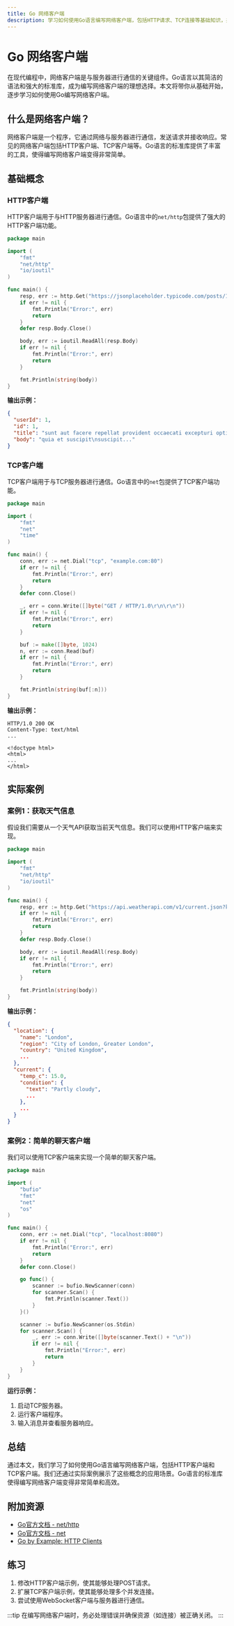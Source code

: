 ```yaml
---
title: Go 网络客户端
description: 学习如何使用Go语言编写网络客户端，包括HTTP请求、TCP连接等基础知识，并通过实际案例展示其应用场景。
---
```


# Go 网络客户端

在现代编程中，网络客户端是与服务器进行通信的关键组件。Go语言以其简洁的语法和强大的标准库，成为编写网络客户端的理想选择。本文将带你从基础开始，逐步学习如何使用Go编写网络客户端。

## 什么是网络客户端？

网络客户端是一个程序，它通过网络与服务器进行通信，发送请求并接收响应。常见的网络客户端包括HTTP客户端、TCP客户端等。Go语言的标准库提供了丰富的工具，使得编写网络客户端变得非常简单。

## 基础概念

### HTTP客户端

HTTP客户端用于与HTTP服务器进行通信。Go语言中的`net/http`包提供了强大的HTTP客户端功能。

```go
package main

import (
    "fmt"
    "net/http"
    "io/ioutil"
)

func main() {
    resp, err := http.Get("https://jsonplaceholder.typicode.com/posts/1")
    if err != nil {
        fmt.Println("Error:", err)
        return
    }
    defer resp.Body.Close()

    body, err := ioutil.ReadAll(resp.Body)
    if err != nil {
        fmt.Println("Error:", err)
        return
    }

    fmt.Println(string(body))
}
```

**输出示例：**

```json
{
  "userId": 1,
  "id": 1,
  "title": "sunt aut facere repellat provident occaecati excepturi optio reprehenderit",
  "body": "quia et suscipit\nsuscipit..."
}
```

### TCP客户端

TCP客户端用于与TCP服务器进行通信。Go语言中的`net`包提供了TCP客户端功能。

```go
package main

import (
    "fmt"
    "net"
    "time"
)

func main() {
    conn, err := net.Dial("tcp", "example.com:80")
    if err != nil {
        fmt.Println("Error:", err)
        return
    }
    defer conn.Close()

    _, err = conn.Write([]byte("GET / HTTP/1.0\r\n\r\n"))
    if err != nil {
        fmt.Println("Error:", err)
        return
    }

    buf := make([]byte, 1024)
    n, err := conn.Read(buf)
    if err != nil {
        fmt.Println("Error:", err)
        return
    }

    fmt.Println(string(buf[:n]))
}
```

**输出示例：**

```http
HTTP/1.0 200 OK
Content-Type: text/html
...

<!doctype html>
<html>
...
</html>
```

## 实际案例

### 案例1：获取天气信息

假设我们需要从一个天气API获取当前天气信息。我们可以使用HTTP客户端来实现。

```go
package main

import (
    "fmt"
    "net/http"
    "io/ioutil"
)

func main() {
    resp, err := http.Get("https://api.weatherapi.com/v1/current.json?key=YOUR_API_KEY&q=London")
    if err != nil {
        fmt.Println("Error:", err)
        return
    }
    defer resp.Body.Close()

    body, err := ioutil.ReadAll(resp.Body)
    if err != nil {
        fmt.Println("Error:", err)
        return
    }

    fmt.Println(string(body))
}
```

**输出示例：**

```json
{
  "location": {
    "name": "London",
    "region": "City of London, Greater London",
    "country": "United Kingdom",
    ...
  },
  "current": {
    "temp_c": 15.0,
    "condition": {
      "text": "Partly cloudy",
      ...
    },
    ...
  }
}
```

### 案例2：简单的聊天客户端

我们可以使用TCP客户端来实现一个简单的聊天客户端。

```go
package main

import (
    "bufio"
    "fmt"
    "net"
    "os"
)

func main() {
    conn, err := net.Dial("tcp", "localhost:8080")
    if err != nil {
        fmt.Println("Error:", err)
        return
    }
    defer conn.Close()

    go func() {
        scanner := bufio.NewScanner(conn)
        for scanner.Scan() {
            fmt.Println(scanner.Text())
        }
    }()

    scanner := bufio.NewScanner(os.Stdin)
    for scanner.Scan() {
        _, err := conn.Write([]byte(scanner.Text() + "\n"))
        if err != nil {
            fmt.Println("Error:", err)
            return
        }
    }
}
```

**运行示例：**

1. 启动TCP服务器。
2. 运行客户端程序。
3. 输入消息并查看服务器响应。

## 总结

通过本文，我们学习了如何使用Go语言编写网络客户端，包括HTTP客户端和TCP客户端。我们还通过实际案例展示了这些概念的应用场景。Go语言的标准库使得编写网络客户端变得非常简单和高效。

## 附加资源

- [Go官方文档 - net/http](https://golang.org/pkg/net/http/)
- [Go官方文档 - net](https://golang.org/pkg/net/)
- [Go by Example: HTTP Clients](https://gobyexample.com/http-clients)

## 练习

1. 修改HTTP客户端示例，使其能够处理POST请求。
2. 扩展TCP客户端示例，使其能够处理多个并发连接。
3. 尝试使用WebSocket客户端与服务器进行通信。

:::tip
在编写网络客户端时，务必处理错误并确保资源（如连接）被正确关闭。
:::